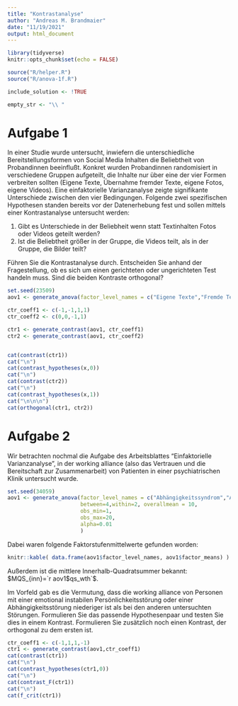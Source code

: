 ```yaml
---
title: "Kontrastanalyse"
author: "Andreas M. Brandmaier"
date: "11/19/2021"
output: html_document
---
```


```r
library(tidyverse)
knitr::opts_chunk$set(echo = FALSE)

source("R/helper.R")
source("R/anova-1f.R")

include_solution <- !TRUE

empty_str <- "\\ "
```


# Aufgabe 1

In einer Studie wurde untersucht, inwiefern die unterschiedliche Bereitstellungsformen von Social Media Inhalten die Beliebtheit von Probandinnen beeinflußt. Konkret wurden Probandinnen randomisiert in verschiedene Gruppen aufgeteilt, die Inhalte nur über eine der vier Formen verbreiten sollten (Eigene Texte, Übernahme fremder Texte, eigene Fotos, eigene Videos). Eine einfaktorielle Varianzanalyse zeigte signifikante Unterschiede zwischen den vier Bedingungen. Folgende zwei spezifischen Hypothesen standen bereits vor der Datenerhebung fest und sollen mittels einer Kontrastanalyse untersucht werden:

1. Gibt es Unterschiede in der Beliebheit wenn statt Textinhalten Fotos oder Videos geteilt werden?
2. Ist die Beliebtheit größer in der Gruppe, die Videos teilt, als in der Gruppe, die Bilder teilt?

Führen Sie die Kontrastanalyse durch. Entscheiden Sie anhand der Fragestellung, ob es sich um einen gerichteten oder ungerichteten Test handeln muss. Sind die beiden Kontraste orthogonal?

```r
set.seed(23509)
aov1 <- generate_anova(factor_level_names = c("Eigene Texte","Fremde Texte", "Fotos","Videos"), within = 3, between=3, obs_round = 1)
```

```r
ctr_coeff1 <- c(-1,-1,1,1)
ctr_coeff2 <- c(0,0,-1,1)

ctr1 <- generate_contrast(aov1, ctr_coeff1)
ctr2 <- generate_contrast(aov1, ctr_coeff2)


cat(contrast(ctr1))
cat("\n")
cat(contrast_hypotheses(x,0))
cat("\n")
cat(contrast(ctr2))
cat("\n")
cat(contrast_hypotheses(x,1))
cat("\n\n\n")
cat(orthogonal(ctr1, ctr2))
```

# Aufgabe 2

Wir betrachten nochmal die Aufgabe des Arbeitsblattes "Einfaktorielle Varianzanalyse", in der working alliance (also das Vertrauen und die Bereitschaft zur Zusammenarbeit) von Patienten in einer psychiatrischen Klinik untersucht wurde.
```r
set.seed(34059)
aov1 <- generate_anova(factor_level_names = c("Abhängigkeitssyndrom","Angststörung","Depressive Episode","Persönlichkeitsstörung"),num.facs = 4, num.obs.per.fac = 7,obs_round = 0, 
                       between=4,within=2, overallmean = 10,
                       obs_min=1,
                       obs_max=20,
                       alpha=0.01
                       )
```

Dabei waren folgende Faktorstufenmittelwerte gefunden worden:
```r
knitr::kable( data.frame(aov1$factor_level_names, aov1$factor_means) )
```

Außerdem ist die mittlere Innerhalb-Quadratsummer bekannt: $MQS_{inn}=`r aov1$qs_wth`$.

Im Vorfeld gab es die Vermutung, dass die working alliance von Personen mit einer emotional instabilen Persönlichkeitsstörung oder einer Abhängigkeitsstörung niederiger ist als bei den anderen untersuchten Störungen. Formulieren Sie das passende Hypothesenpaar und testen Sie dies in einem Kontrast. Formulieren Sie zusätzlich noch einen Kontrast, der orthogonal zu dem ersten ist.
 
```r
ctr_coeff1 <- c(-1,1,1,-1)
ctr1 <- generate_contrast(aov1,ctr_coeff1)
cat(contrast(ctr1))
cat("\n")
cat(contrast_hypotheses(ctr1,0))
cat("\n")
cat(contrast_F(ctr1))
cat("\n")
cat(f_crit(ctr1))
```